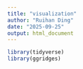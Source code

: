 ```yaml
---
title: "visualization"
author: "Ruihan Ding"
date: "2025-09-25"
output: html_document
---
```


```r
library(tidyverse)
library(ggridges)
```
